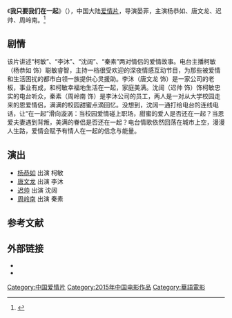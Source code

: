 {{电影信息框
| 片名     = 我只要我们在一起
| 电影原名 = ''{{lang|en|Just Call To Say I Love You}}''
| 图像     = Just Call To Say I Love You poster.jpg
| 图像说明 = 海报
| 导演     = [[晏菲|晏菲]]
| 监制     = 
| 制片     = 郑君奇
| 编剧     = 晏菲
| 剧本     = 
| 原著     = 
| 主演     = 杨恭如<br>唐文龙<br>迟帅<br>周岭南
| 主题曲   = 
| 片头曲   = 
| 片尾曲   = 
| 配乐     = 
| 摄影     = 
| 剪辑     = 
| 制片商   = 扬州岭南文化发展有限公司<br>浙江东阳燕南影视有限公司
| 发行商   = 
| 上映日期 = {{Film date|2015|2|13|中国大陆}}
| 片长     = 83分钟
| 产地     = {{CHNML}}
| 语言     = 普通话
| 预算     = 
| 票房     = 
| 前集     = 
| 续集     = 
}}
《'''我只要我们在一起'''》（{{lang-en|''Just Call To Say I Love You''}}），中国大陆[[爱情片|爱情片]]，导演晏菲，主演杨恭如、唐文龙、迟帅、周岭南。<ref>{{cite news |author= |url=http://ent.people.com.cn/n/2015/0106/c1012-26335988.html |title=爱情电影《我只要我们在一起》情人节上映 |newspaper=人民网 |accessdate=2015-01-11 |date=2015-01-06 |archive-date=2016-03-05 |archive-url=https://web.archive.org/web/20160305014722/http://ent.people.com.cn/n/2015/0106/c1012-26335988.html |dead-url=no }}</ref>

==剧情==
该片讲述“柯敏”、“李沐”、“沈阔”、“秦素”两对情侣的爱情故事。电台主播柯敏（杨恭如 饰）聪敏睿智，主持一档很受欢迎的深夜情感互动节目，为那些被爱情和生活困扰的都市白领一族提供心灵援助。李沐（唐文龙 饰）是一家公司的老板，事业有成，和柯敏幸福地生活在一起，家庭美满。沈阔（迟帅 饰）饰柯敏忠实的电台听众，秦素（周岭南 饰）是李沐公司的员工，两人是一对从大学校园走来的恩爱情侣，满满的校园甜蜜点滴回忆。没想到，沈阔一通打给电台的连线电话，让“在一起”滑向漩涡：当校园爱情碰上职场，甜蜜的爱人是否还在一起？当恩爱夫妻遇到背叛，美满的眷侣是否还在一起？电台情歌依然回荡在城市上空，漫漫人生路，爱情会赋予有情人在一起的信念与能量。

==演出==
*[[杨恭如|杨恭如]] 出演 柯敏
*[[唐文龙|唐文龙]] 出演 李沐
*[[迟帅|迟帅]] 出演 沈阔
*[[周岭南|周岭南]] 出演 秦素

==参考文献==
{{reflist}}

== 外部链接==
* {{douban}}
* {{Mtime|}}

{{DEFAULTSORT:Wo我}}
[[Category:中国爱情片|Category:中国爱情片]]
[[Category:2015年中国电影作品|Category:2015年中国电影作品]]
[[Category:華語電影|Category:華語電影]]